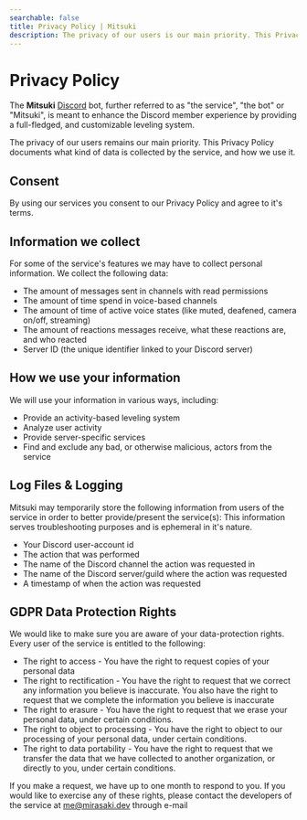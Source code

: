 ```yaml
---
searchable: false
title: Privacy Policy | Mitsuki
description: The privacy of our users is our main priority. This Privacy Policy documents what kind of data is collected by the service, and how we use it.
---
```



# Privacy Policy

The **Mitsuki** [Discord](https://discord.com) bot, further referred to as "the service", "the bot" or "Mitsuki", is meant to enhance the Discord member experience by providing a full-fledged, and customizable leveling system.

The privacy of our users remains our main priority. This Privacy Policy documents what kind of data is collected by the service, and how we use it.

## Consent

By using our services you consent to our Privacy Policy and agree to it's terms.

## Information we collect

For some of the service's features we may have to collect personal information. We collect the following data:

- The amount of messages sent in channels with read permissions
- The amount of time spend in voice-based channels
- The amount of time of active voice states (like muted, deafened, camera on/off, streaming)
- The amount of reactions messages receive, what these reactions are, and who reacted
- Server ID (the unique identifier linked to your Discord server)

## How we use your information

We will use your information in various ways, including:

- Provide an activity-based leveling system
- Analyze user activity
- Provide server-specific services
- Find and exclude any bad, or otherwise malicious, actors from the service

## Log Files & Logging

Mitsuki may temporarily store the following information from users of the service in order to better provide/present the service(s): This information serves troubleshooting purposes and is ephemeral in it's nature.

- Your Discord user-account id
- The action that was performed
- The name of the Discord channel the action was requested in
- The name of the Discord server/guild where the action was requested
- A timestamp of when the action was requested

## GDPR Data Protection Rights

We would like to make sure you are aware of your data-protection rights. Every user of the service is entitled to the following:

- The right to access - You have the right to request copies of your personal data
- The right to rectification - You have the right to request that we correct any information you believe is inaccurate. You also have the right to request that we complete the information you believe is inaccurate
- The right to erasure - You have the right to request that we erase your personal data, under certain conditions.
- The right to object to processing - You have the right to object to our processing of your personal data, under certain conditions.
- The right to data portability - You have the right to request that we transfer the data that we have collected to another organization, or directly to you, under certain conditions.

If you make a request, we have up to one month to respond to you. If you would like to exercise any of these rights, please contact the developers of the service at me@mirasaki.dev through e-mail
